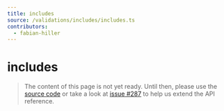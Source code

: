 ```yaml
---
title: includes
source: /validations/includes/includes.ts
contributors:
  - fabian-hiller
---
```


# includes

> The content of this page is not yet ready. Until then, please use the [source code](https://github.com/fabian-hiller/valibot/blob/main/library/src/validations/includes/includes.ts) or take a look at [issue #287](https://github.com/fabian-hiller/valibot/issues/287) to help us extend the API reference.
